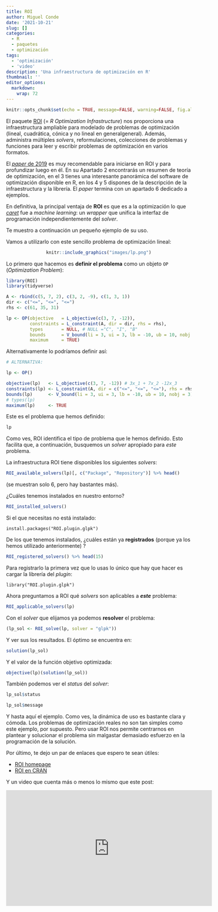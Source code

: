 ```yaml
---
title: ROI
author: Miguel Conde
date: '2021-10-21'
slug: []
categories:
  - R
  - paquetes
  - optimización
tags:
  - 'optimización'
  - 'video'
description: 'Una infraestructura de optimización en R'
thumbnail: ''
editor_options: 
  markdown: 
    wrap: 72
---
```


```r
knitr::opts_chunk$set(echo = TRUE, message=FALSE, warning=FALSE, fig.align='center')
```

El paquete [ROI](https://cran.r-project.org/web/packages/ROI/index.html)
(= *R Optimization Infrastructure*) nos proporciona una infraestructura
ampliable para modelado de problemas de optimización (lineal,
cuadrática, cónica y no lineal en generalgeneral). Además, administra
múltiples *solvers*, reformulaciones, colecciones de problemas y
funciones para leer y escribir problemas de optimización en varios
formatos.

El [*paper* de 2019](https:/epub.wu.ac.at/5858/) es muy recomendable
para iniciarse en ROI y para profundizar luego en él. En su Apartado 2
encontrarás un resumen de teoría de optimización, en el 3 tienes una
interesante panorámica del software de optimización disponible en R, en
los 4 y 5 dispones de la descripción de la infraestructura y la
librería. El *paper* termina con un apartado 6 dedicado a ejemplos.

En definitiva, la principal ventaja de **ROI** es que es a la
optimización lo que
[*caret*](https://cran.r-project.org/web/packages/caret/index.html) fue
a *machine learning*: un *wrapper* que unifica la interfaz de
programación independientemente del *solver*.

Te muestro a continuación un pequeño ejemplo de su uso.

Vamos a utilizarlo con este sencillo problema de optimización lineal:

<center>

```r
knitr::include_graphics("images/lp.png")
```

</center>

Lo primero que hacemos es **definir el problema** como un objeto `OP`
(*Optimization Problem*):

```r
library(ROI)
library(tidyverse)

A <- rbind(c(5, 7, 2), c(3, 2, -9), c(1, 3, 1))
dir <- c("<=", "<=", "<=")
rhs <- c(61, 35, 31)

lp <- OP(objective   = L_objective(c(3, 7, -12)),
         constraints = L_constraint(A, dir = dir, rhs = rhs),
         types       = NULL, # NULL ="C", "I", "B"
         bounds      = V_bound(li = 3, ui = 3, lb = -10, ub = 10, nobj = 3),
         maximum     = TRUE)
```

Alternativamente lo podríamos definir así:

```r
# ALTERNATIVA:

lp <- OP()

objective(lp)   <- L_objective(c(3, 7, -12)) # 3x_1 + 7x_2 -12x_3
constraints(lp) <- L_constraint(A, dir = c("<=", "<=", "<="), rhs = rhs)
bounds(lp)      <- V_bound(li = 3, ui = 3, lb = -10, ub = 10, nobj = 3)
# types(lp)
maximum(lp)     <- TRUE
```

Este es el problema que hemos definido:

```r
lp
```

Como ves, ROI identifica el tipo de problema que le hemos definido. Esto
facilita que, a continuación, busquemos un *solver* apropiado para
*este* problema.

La infraestructura ROI tiene disponibles los siguientes *solvers*:

```r
ROI_available_solvers(lp)[, c("Package", "Repository")] %>% head()
```

(se muestran solo 6, pero hay bastantes más).

¿Cuáles tenemos instalados en nuestro entorno?

```r
ROI_installed_solvers()
```

Si el que necesitas no está instalado:

    install.packages("ROI.plugin.glpk")

De los que tenemos instalados, ¿cuáles están ya **registrados** (porque
ya los hemos utilizado anteriormente) ?

```r
ROI_registered_solvers() %>% head(15)
```

Para registrarlo la primera vez que lo usas lo único que hay que hacer
es cargar la librería del *plugin*:

    library("ROI.plugin.glpk")

Ahora preguntamos a ROI qué *solvers* son aplicables a ***este***
problema:

```r
ROI_applicable_solvers(lp)
```

Con el *solver* que elijamos ya podemos **resolver** el problema:

```r

(lp_sol <- ROI_solve(lp, solver = "glpk"))

```

Y ver sus los resultados. El óptimo se encuentra en:

```r
solution(lp_sol)
```

Y el valor de la función objetivo optimizada:

```r
objective(lp)(solution(lp_sol))
```

También podemos ver el *status* del *solver*:

```r
lp_sol$status
```

```r
lp_sol$message
```

Y hasta aquí el ejemplo. Como ves, la dinámica de uso es bastante clara
y cómoda. Los problemas de optimización reales no son tan simples como
este ejemplo, por supuesto. Pero usar ROI nos permite centrarnos en
plantear y solucionar el problema sin malgastar demasiado esfuerzo en la
programación de la solución.

Por último, te dejo un par de enlaces que espero te sean útiles:

-   [ROI homepage](https:/roi.r-forge.r-project.org/)
-   [ROI en CRAN](https:/cran.r-project.org/web/packages/ROI/index.html)

Y un video que cuenta más o menos lo mismo que este post:

<center>

<iframe width="560" height="315" src="https://www.youtube.com/embed/yfz6IkBElpA" frameborder="0" allowfullscreen>

</iframe>

</center>
